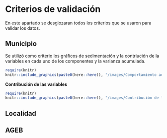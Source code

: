 # Criterios de validación {.unlisted .unnumbered}  

En este apartado se desglozaran todos los criterios que se usaron para validar los datos. 

## Municipio {-} 

Se utilizó como criterio los gráficos de sedimentación y la contriución de la variables en cada uno de los componentes y la varianza acumulada.

<a href="images/Comportamiento acumulado_PC1 a PC9_IMM.png" data-lightbox="image-1" data-title="IMM_Sedimentacion">
```r
require(knitr)
knitr::include_graphics(paste0(here::here(), "/images/Comportamiento acumulado_PC1 a PC9_IMM.png"))
```
</a>

**Contribución de las variables**
<a href="images/Contribución de las variables_IMM.png" data-lightbox="image-1" data-title="IMM_Contribucion">
```r
require(knitr)
knitr::include_graphics(paste0(here::here(), "/images/Contribución de las variables_IMM.png"))
```
</a>


## Localidad {-}

## AGEB {-}